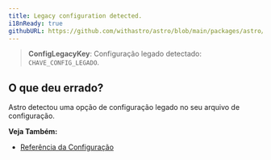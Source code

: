 ```yaml
---
title: Legacy configuration detected.
i18nReady: true
githubURL: https://github.com/withastro/astro/blob/main/packages/astro/src/core/errors/errors-data.ts
---
```


> **ConfigLegacyKey**: Configuração legado detectado: `CHAVE_CONFIG_LEGADO`.

## O que deu errado?

Astro detectou uma opção de configuração legado no seu arquivo de configuração.

**Veja Também:**
-  [Referência da Configuração](/pt-br/reference/configuration-reference/)
